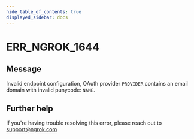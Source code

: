 ```yaml
---
hide_table_of_contents: true
displayed_sidebar: docs
---
```



# ERR_NGROK_1644

## Message

Invalid endpoint configuration, OAuth provider `PROVIDER` contains an email domain with invalid punycode: `NAME`.

<ErrorDetails error="err_ngrok_1644" />

## Further help

If you're having trouble resolving this error, please reach out to [support@ngrok.com](mailto:support@ngrok.com?subject=Help%20with%20ERR_NGROK_1644)

